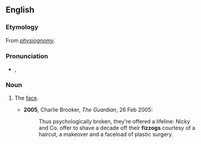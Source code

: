 ==English==

===Etymology===
From ''[[physiognomy]]''.

===Pronunciation===
* {{a|British}} {{IPA|/ˈfɪz.ɒɡ/}}, {{X-SAMPA|/"fIz.Qg/}}

===Noun===
{{en-noun}}

# {{context|slang|British}} The [[face]].
#* '''2005''', Charlie Brooker, ''The Guardian'', 26 Feb 2005:
#*: Thus psychologically broken, they're offered a lifeline: Nicky and Co. offer to shave a decade off their '''fizzogs''' courtesy of a haircut, a makeover and a faceload of plastic surgery.